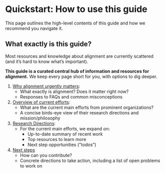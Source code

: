 
# Quickstart: How to use this guide

<Promise>
  This page outlines the high-level contents of this guide and how we recommend
  you navigate it.
</Promise>

## What exactly is this guide?

Most resources and knowledge about alignment are currently scattered (and it’s hard to know what’s important).

**This guide is a curated central hub of information and resources for alignment.** We keep every page short for you, with options to dig deeper.

1. [Why alignment urgently matters](/why-alignment):
   - What exactly is alignment? Does it matter right now?
   - Responses to FAQs and common misconceptions
2. [Overview of current efforts](/overview-current-efforts):
   - What are the current main efforts from prominent organizations?
   - A concise birds-eye view of their research directions and mission/philosophy
3. [Research Directions](/research-directions):
   - For the current main efforts, we expand on:
     - Up-to-date summary of recent work
     - Top resources to learn more
     - Next step opportunities (”todos”)
4. [Next steps](/next-steps)
   - How can you contribute?
   - Concrete directions to take action, including a list of open problems to work on

